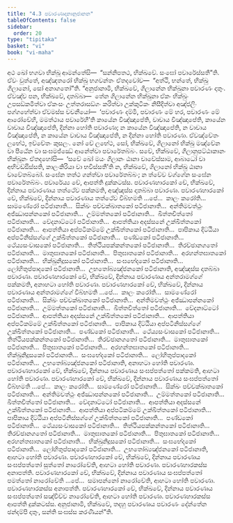 ```yaml
---
title: "4.3 පවාරණාදානානුජානන"
tableOfContents: false
sidebar:
  order: 20
type: "tipitaka"
basket: "vi"
book: "vi-maha"
---
```



<DynamicBreadcrumb />

<Division number="213" book="vi-maha">

<Paragraph number="965" book="vi-maha">
අථ ඛෝ භගවා භික්ඛූ ආමන්තේසි—  “සන්නිපතථ, භික්ඛවේ. සංඝෝ පවාරේස්සතී”ති. ඒවං වුත්තේ, අඤ්ඤතරෝ භික්ඛු භගවන්තං ඒතදවෝච—  “අත්ථි, භන්තේ, භික්ඛු ගිලානෝ, සෝ අනාගතෝ”ති. “අනුජානාමි, භික්ඛවේ, ගිලානේන භික්ඛුනා පවාරණං දාතුං. ඒවඤ්ච පන, භික්ඛවේ, දාතබ්බා—  තේන ගිලානේන භික්ඛුනා ඒකං භික්ඛුං උපසඞ්කමිත්වා ඒකංසං උත්තරාසඞ්ගං කරිත්වා උක්කුටිකං නිසීදිත්වා අඤ්ජලිං පග්ගහේත්වා ඒවමස්ස වචනීයෝ—  ‘පවාරණං දම්මි, පවාරණං මේ හර, පවාරණං මේ ආරෝචේහි, මමත්ථාය පවාරේහී’ති කායේන විඤ්ඤාපේති, වාචාය විඤ්ඤාපේති, කායේන වාචාය විඤ්ඤාපේති, දින්නා හෝති පවාරණා; න කායේන විඤ්ඤාපේති, න වාචාය විඤ්ඤාපේති, න කායේන වාචාය විඤ්ඤාපේති, න දින්නා හෝති පවාරණා. ඒවඤ්චේතං ලභේථ, ඉච්චේතං කුසලං. නෝ චේ ලභේථ, සෝ, භික්ඛවේ, ගිලානෝ භික්ඛු මඤ්චේන වා පීඨේන වා සංඝමජ්ඣේ ආනේත්වා පවාරේතබ්බං. සචේ, භික්ඛවේ, ගිලානුපට්ඨාකානං භික්ඛූනං ඒතදහෝසි—  ‘සචේ ඛෝ මයං ගිලානං ඨානා චාවේස්සාම, ආබාධෝ වා අභිවඩ්ඪිස්සති, කාලංකිරියා වා භවිස්සතී’ති න, භික්ඛවේ, ගිලානෝ භික්ඛු ඨානා චාවේතබ්බෝ. සංඝේන තත්ථ ගන්ත්වා පවාරේතබ්බං; න ත්වේව වග්ගේන සංඝේන පවාරේතබ්බං. පවාරේය්‍ය චේ, ආපත්ති දුක්කටස්ස.
</Paragraph>

<Paragraph number="966" book="vi-maha">
පවාරණහාරකෝ චේ, භික්ඛවේ, දින්නාය පවාරණාය තත්ථේව පක්කමති, අඤ්ඤස්ස දාතබ්බා පවාරණා. පවාරණහාරකෝ චේ, භික්ඛවේ, දින්නාය පවාරණාය තත්ථේව විබ්භමති …පේ…  කාලං කරෝති…  සාමණේරෝ පටිජානාති…  සික්ඛං පච්චක්ඛාතකෝ පටිජානාති…  අන්තිමවත්ථුං අජ්ඣාපන්නකෝ පටිජානාති…  උම්මත්තකෝ පටිජානාති…  ඛිත්තචිත්තෝ පටිජානාති…  වේදනාට්ටෝ පටිජානාති…  ආපත්තියා අදස්සනේ උක්ඛිත්තකෝ පටිජානාති…  ආපත්තියා අප්පටිකම්මේ උක්ඛිත්තකෝ පටිජානාති…  පාපිකාය දිට්ඨියා අප්පටිනිස්සග්ගේ උක්ඛිත්තකෝ පටිජානාති…  පණ්ඩකෝ පටිජානාති…  ථේය්‍යසංවාසකෝ පටිජානාති…  තිත්ථියපක්කන්තකෝ පටිජානාති…  තිරච්ඡානගතෝ පටිජානාති…  මාතුඝාතකෝ පටිජානාති…  පිතුඝාතකෝ පටිජානාති…  අරහන්තඝාතකෝ පටිජානාති…  භික්ඛුනිදූසකෝ පටිජානාති…  සංඝභේදකෝ පටිජානාති…  ලෝහිතුප්පාදකෝ පටිජානාති…  උභතෝබ්‍යඤ්ජනකෝ පටිජානාති, අඤ්ඤස්ස දාතබ්බා පවාරණා.
</Paragraph>

<Paragraph number="967" book="vi-maha">
පවාරණහාරකෝ චේ, භික්ඛවේ, දින්නාය පවාරණාය අන්තරාමග්ගේ පක්කමති, අනාහටා හෝති පවාරණා. පවාරණහාරකෝ චේ, භික්ඛවේ, දින්නාය පවාරණාය අන්තරාමග්ගේ විබ්භමති …පේ…  කාලං කරෝති…  සාමණේරෝ පටිජානාති…  සික්ඛං පච්චක්ඛාතකෝ පටිජානාති…  අන්තිමවත්ථුං අජ්ඣාපන්නකෝ පටිජානාති…  උම්මත්තකෝ පටිජානාති…  ඛිත්තචිත්තෝ පටිජානාති…  වේදනාට්ටෝ පටිජානාති…  ආපත්තියා අදස්සනේ උක්ඛිත්තකෝ පටිජානාති…  ආපත්තියා අප්පටිකම්මේ උක්ඛිත්තකෝ පටිජානාති…  පාපිකාය දිට්ඨියා අප්පටිනිස්සග්ගේ උක්ඛිත්තකෝ පටිජානාති…  පණ්ඩකෝ පටිජානාති…  ථේය්‍යසංවාසකෝ පටිජානාති…  තිත්ථියපක්කන්තකෝ පටිජානාති…  තිරච්ඡානගතෝ පටිජානාති…  මාතුඝාතකෝ පටිජානාති…  පිතුඝාතකෝ පටිජානාති…  අරහන්තඝාතකෝ පටිජානාති…  භික්ඛුනිදූසකෝ පටිජානාති…  සංඝභේදකෝ පටිජානාති…  ලෝහිතුප්පාදකෝ පටිජානාති…  උභතෝබ්‍යඤ්ජනකෝ පටිජානාති, අනාහටා හෝති පවාරණා.
</Paragraph>

<Paragraph number="968" book="vi-maha">
පවාරණහාරකෝ චේ, භික්ඛවේ, දින්නාය පවාරණාය සංඝප්පත්තෝ පක්කමති, ආහටා හෝති පවාරණා. පවාරණහාරකෝ චේ, භික්ඛවේ, දින්නාය පවාරණාය සංඝප්පත්තෝ විබ්භමති …පේ…  කාලං කරෝති…  සාමණේරෝ පටිජානාති…  සික්ඛං පච්චක්ඛාතකෝ පටිජානාති…  අන්තිමවත්ථුං අජ්ඣාපන්නකෝ පටිජානාති…  උම්මත්තකෝ පටිජානාති…  ඛිත්තචිත්තෝ පටිජානාති…  වේදනාට්ටෝ පටිජානාති…  ආපත්තියා අදස්සනේ උක්ඛිත්තකෝ පටිජානාති…  ආපත්තියා අප්පටිකම්මේ උක්ඛිත්තකෝ පටිජානාති…  පාපිකාය දිට්ඨියා අප්පටිනිස්සග්ගේ උක්ඛිත්තකෝ පටිජානාති…  පණ්ඩකෝ පටිජානාති…  ථේය්‍යසංවාසකෝ පටිජානාති…  තිත්ථියපක්කන්තකෝ පටිජානාති…  තිරච්ඡානගතෝ පටිජානාති…  මාතුඝාතකෝ පටිජානාති…  පිතුඝාතකෝ පටිජානාති…  අරහන්තඝාතකෝ පටිජානාති…  භික්ඛුනිදූසකෝ පටිජානාති…  සංඝභේදකෝ පටිජානාති…  ලෝහිතුප්පාදකෝ පටිජානාති…  උභතෝබ්‍යඤ්ජනකෝ පටිජානාති, ආහටා හෝති පවාරණා.
</Paragraph>

<Paragraph number="969" book="vi-maha">
පවාරණහාරකෝ චේ, භික්ඛවේ, දින්නාය පවාරණාය සංඝප්පත්තෝ සුත්තෝ නාරෝචේති, ආහටා හෝති පවාරණා. පවාරණහාරකස්ස අනාපත්ති. පවාරණහාරකෝ චේ, භික්ඛවේ, දින්නාය පවාරණාය සංඝප්පත්තෝ පමත්තෝ නාරෝචේති …පේ…  සමාපන්නෝ නාරෝචේති, ආහටා හෝති පවාරණා. පවාරණහාරකස්ස අනාපත්ති.
</Paragraph>

<Paragraph number="970" book="vi-maha">
පවාරණහාරකෝ චේ, භික්ඛවේ, දින්නාය පවාරණාය සංඝප්පත්තෝ සඤ්චිච්ච නාරෝචේති, ආහටා හෝති පවාරණා. පවාරණහාරකස්ස ආපත්ති දුක්කටස්ස. අනුජානාමි, භික්ඛවේ, තදහු පවාරණාය පවාරණං දේන්තේන ඡන්දම්පි දාතුං, සන්ති සංඝස්ස කරණීයන්”ති.
</Paragraph>
</Division>